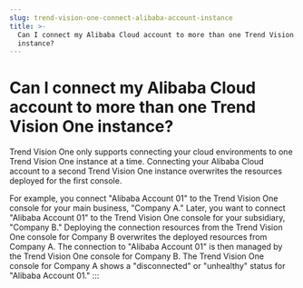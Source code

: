 ```yaml
---
slug: trend-vision-one-connect-alibaba-account-instance
title: >-
  Can I connect my Alibaba Cloud account to more than one Trend Vision One
  instance?
---
```

# Can I connect my Alibaba Cloud account to more than one Trend Vision One instance?

Trend Vision One only supports connecting your cloud environments to one Trend Vision One instance at a time. Connecting your Alibaba Cloud account to a second Trend Vision One instance overwrites the resources deployed for the first console.

For example, you connect "Alibaba Account 01" to the Trend Vision One console for your main business, "Company A." Later, you want to connect "Alibaba Account 01" to the Trend Vision One console for your subsidiary, "Company B." Deploying the connection resources from the Trend Vision One console for Company B overwrites the deployed resources from Company A. The connection to "Alibaba Account 01" is then managed by the Trend Vision One console for Company B. The Trend Vision One console for Company A shows a "disconnected" or "unhealthy" status for "Alibaba Account 01."
:::
